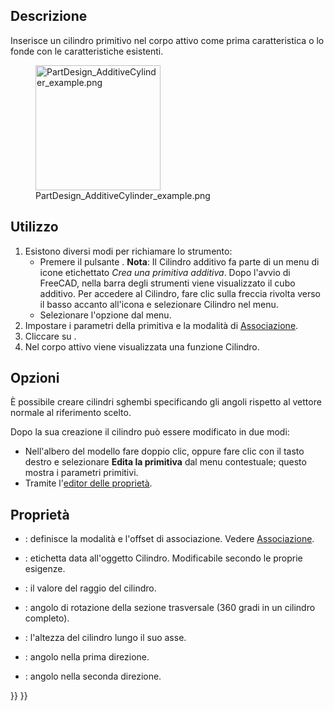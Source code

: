 <languages/>

{{Docnav/it
|[[PartDesign_AdditiveBox/it|Cubo additivo]]
|[[PartDesign_AdditiveSphere/it|Sfera additiva]]
|[[PartDesign_Workbench/it|PartDesign]]
|IconL=PartDesign_AdditiveBox.svg
|IconR=PartDesign_AdditiveSphere.svg
|IconC=Workbench_PartDesign.svg
}}

{{GuiCommand/it
|Name=PartDesign AdditiveCylinder
|Name/it=Cilindro additivo
|MenuLocation=Part Design → Crea una primitiva additiva → Cilindro
|Workbenches=[[PartDesign_Workbench/it|PartDesign]]
|Version=0.17
|SeeAlso=[[PartDesign_CompPrimitiveAdditive/it|Primitiva additiva]], [[PartDesign_SubtractiveCylinder/it|Cilindro sottrattivo]]
}}

<span id="Description"></span>
==Descrizione==

Inserisce un cilindro primitivo nel corpo attivo come prima caratteristica o lo fonde con le caratteristiche esistenti.

[[File:PartDesign_AdditiveCylinder_example.png|200px]]

<span id="Usage"></span>
==Utilizzo==

# Esistono diversi modi per richiamare lo strumento:
#* Premere il pulsante {{Button|[[File:PartDesign_AdditiveCylinder.svg|16px]] [[PartDesign_AdditiveCylinder/it|Cilindro]]}}. '''Nota''': Il Cilindro additivo fa parte di un menu di icone etichettato ''Crea una primitiva additiva''. Dopo l'avvio di FreeCAD, nella barra degli strumenti viene visualizzato il cubo additivo. Per accedere al Cilindro, fare clic sulla freccia rivolta verso il basso accanto all'icona e selezionare Cilindro nel menu.
#* Selezionare l'opzione {{MenuCommand|Part Design → Crea una primitiva additiva → [[Image:PartDesign_AdditiveCylinder.svg|16px]] Cilindro}} dal menu.
# Impostare i parametri della primitiva e la modalità di [[Part_EditAttachment/it|Associazione]].
# Cliccare su {{Button|OK}}.
# Nel corpo attivo viene visualizzata una funzione Cilindro.

<span id="Options"></span>
== Opzioni ==

È possibile creare cilindri sghembi specificando gli angoli rispetto al vettore normale al riferimento scelto. {{Version/it|0.20}}

Dopo la sua creazione il cilindro può essere modificato in due modi:
* Nell'albero del modello fare doppio clic, oppure fare clic con il tasto destro e selezionare '''Edita la primitiva''' dal menu contestuale; questo mostra i parametri primitivi.
* Tramite l'[[Property_editor/it|editor delle proprietà]].

<span id="Properties"></span>
== Proprietà ==

* {{PropertyData/it|Attachment}}: definisce la modalità e l'offset di associazione. Vedere [[Part_EditAttachment/it|Associazione]].
* {{PropertyData/it|Label}}: etichetta data all'oggetto Cilindro. Modificabile secondo le proprie esigenze.
* {{PropertyData/it|Radius}}: il valore del raggio del cilindro.
* {{PropertyData/it|Angle}}: angolo di rotazione della sezione trasversale (360 gradi in un cilindro completo).
* {{PropertyData/it|Height}}: l'altezza del cilindro lungo il suo asse.
* {{PropertyData|First Angle}}: angolo nella prima direzione. {{Version/it|0.20}}
* {{PropertyData|Second Angle}}: angolo nella seconda direzione. {{Version/it|0.20}}


{{Docnav/it
|[[PartDesign_AdditiveBox/it|Cubo additivo]]
|[[PartDesign_AdditiveSphere/it|Sfera additiva]]
|[[PartDesign_Workbench/it|PartDesign]]
|IconL=PartDesign_AdditiveBox.svg
|IconR=PartDesign_AdditiveSphere.svg
|IconC=Workbench_PartDesign.svg
}}

{{PartDesign_Tools_navi{{#translation:}}}}
{{Userdocnavi{{#translation:}}}}